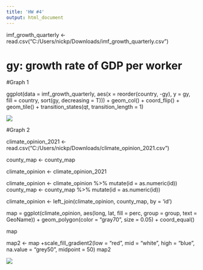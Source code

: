 ```yaml
---
title: 'HW #4'
output: html_document
---
```


imf_growth_quarterly <- read.csv("C:/Users/nickp/Downloads/imf_growth_quarterly.csv")

# gy: growth rate of GDP per worker

#Graph 1

ggplot(data = imf_growth_quarterly, aes(x = reorder(country, -gy), y = gy, fill = country, sort(gy, decreasing =  T))) +
  geom_col() + 
  coord_flip() + 
  geom_tile() + 
  transition_states(qt, transition_length = 1)
  
![](C:/Users/nickp/OneDrive/Pictures/Graph1.gif)
  
#Graph 2

climate_opinion_2021 <- read.csv("C:/Users/nickp/Downloads/climate_opinion_2021.csv")

county_map <- county_map

climate_opinion <- climate_opinion_2021

climate_opinion <- climate_opinion %>% mutate(id = as.numeric(id))
county_map <- county_map %>% mutate(id = as.numeric(id))

climate_opinion <- left_join(climate_opinion, county_map, by = 'id')

map = ggplot(climate_opinion, aes(long, lat, fill = perc, group = group, text = GeoName)) +
  geom_polygon(color = "gray70", size = 0.05) +
  coord_equal()

map

map2 <- map +scale_fill_gradient2(low = "red",
                                  mid = "white",
                                  high = "blue",
                                  na.value = "grey50",
                                  midpoint = 50)
map2

![](C:/Users/nickp/OneDrive/Pictures/graph2.png)


